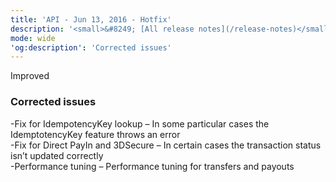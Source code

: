 ```yaml
---
title: 'API - Jun 13, 2016 - Hotfix'  
description: '<small>&#8249; [All release notes](/release-notes)</small>'  
mode: wide  
'og:description': 'Corrected issues'  
---
```

  
  <div class="pill pill-blue">Improved</div> 
  
### Corrected issues  
-Fix for IdempotencyKey lookup – In some particular cases the IdemptotencyKey feature throws an error  
-Fix for Direct PayIn and 3DSecure – In certain cases the transaction status isn’t updated correctly  
-Performance tuning – Performance tuning for transfers and payouts